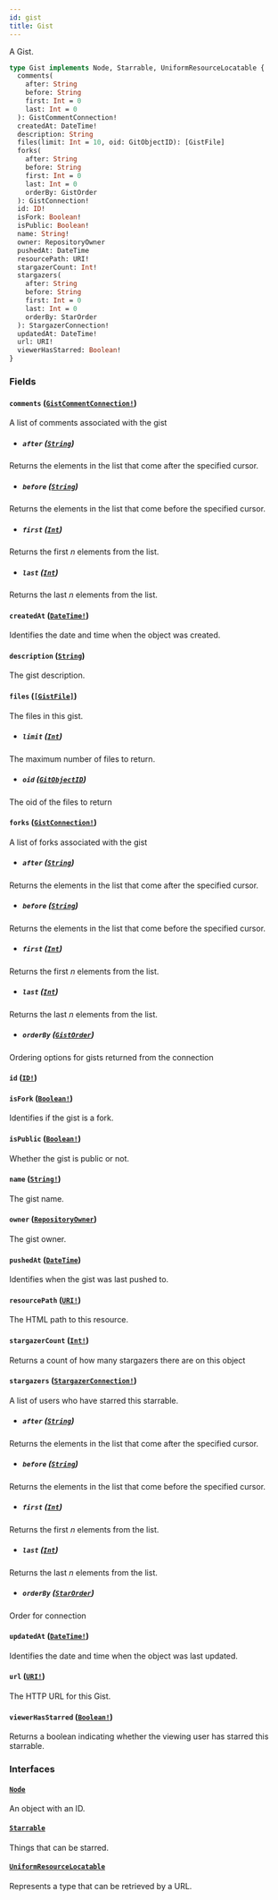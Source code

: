 ```yaml
---
id: gist
title: Gist
---
```


A Gist.

```graphql
type Gist implements Node, Starrable, UniformResourceLocatable {
  comments(
    after: String
    before: String
    first: Int = 0
    last: Int = 0
  ): GistCommentConnection!
  createdAt: DateTime!
  description: String
  files(limit: Int = 10, oid: GitObjectID): [GistFile]
  forks(
    after: String
    before: String
    first: Int = 0
    last: Int = 0
    orderBy: GistOrder
  ): GistConnection!
  id: ID!
  isFork: Boolean!
  isPublic: Boolean!
  name: String!
  owner: RepositoryOwner
  pushedAt: DateTime
  resourcePath: URI!
  stargazerCount: Int!
  stargazers(
    after: String
    before: String
    first: Int = 0
    last: Int = 0
    orderBy: StarOrder
  ): StargazerConnection!
  updatedAt: DateTime!
  url: URI!
  viewerHasStarred: Boolean!
}
```

### Fields

#### `comments` ([`GistCommentConnection!`](/docs/api/objects/gist-comment-connection))

A list of comments associated with the gist

- ##### `after` ([`String`](/docs/api/scalars/string))

Returns the elements in the list that come after the specified cursor.

- ##### `before` ([`String`](/docs/api/scalars/string))

Returns the elements in the list that come before the specified cursor.

- ##### `first` ([`Int`](/docs/api/scalars/int))

Returns the first _n_ elements from the list.

- ##### `last` ([`Int`](/docs/api/scalars/int))

Returns the last _n_ elements from the list.

#### `createdAt` ([`DateTime!`](/docs/api/scalars/date-time))

Identifies the date and time when the object was created.

#### `description` ([`String`](/docs/api/scalars/string))

The gist description.

#### `files` ([`[GistFile]`](/docs/api/objects/gist-file))

The files in this gist.

- ##### `limit` ([`Int`](/docs/api/scalars/int))

The maximum number of files to return.

- ##### `oid` ([`GitObjectID`](/docs/api/scalars/git-object-id))

The oid of the files to return

#### `forks` ([`GistConnection!`](/docs/api/objects/gist-connection))

A list of forks associated with the gist

- ##### `after` ([`String`](/docs/api/scalars/string))

Returns the elements in the list that come after the specified cursor.

- ##### `before` ([`String`](/docs/api/scalars/string))

Returns the elements in the list that come before the specified cursor.

- ##### `first` ([`Int`](/docs/api/scalars/int))

Returns the first _n_ elements from the list.

- ##### `last` ([`Int`](/docs/api/scalars/int))

Returns the last _n_ elements from the list.

- ##### `orderBy` ([`GistOrder`](/docs/api/inputs/gist-order))

Ordering options for gists returned from the connection

#### `id` ([`ID!`](/docs/api/scalars/id))

#### `isFork` ([`Boolean!`](/docs/api/scalars/boolean))

Identifies if the gist is a fork.

#### `isPublic` ([`Boolean!`](/docs/api/scalars/boolean))

Whether the gist is public or not.

#### `name` ([`String!`](/docs/api/scalars/string))

The gist name.

#### `owner` ([`RepositoryOwner`](/docs/api/interfaces/repository-owner))

The gist owner.

#### `pushedAt` ([`DateTime`](/docs/api/scalars/date-time))

Identifies when the gist was last pushed to.

#### `resourcePath` ([`URI!`](/docs/api/scalars/uri))

The HTML path to this resource.

#### `stargazerCount` ([`Int!`](/docs/api/scalars/int))

Returns a count of how many stargazers there are on this object

#### `stargazers` ([`StargazerConnection!`](/docs/api/objects/stargazer-connection))

A list of users who have starred this starrable.

- ##### `after` ([`String`](/docs/api/scalars/string))

Returns the elements in the list that come after the specified cursor.

- ##### `before` ([`String`](/docs/api/scalars/string))

Returns the elements in the list that come before the specified cursor.

- ##### `first` ([`Int`](/docs/api/scalars/int))

Returns the first _n_ elements from the list.

- ##### `last` ([`Int`](/docs/api/scalars/int))

Returns the last _n_ elements from the list.

- ##### `orderBy` ([`StarOrder`](/docs/api/inputs/star-order))

Order for connection

#### `updatedAt` ([`DateTime!`](/docs/api/scalars/date-time))

Identifies the date and time when the object was last updated.

#### `url` ([`URI!`](/docs/api/scalars/uri))

The HTTP URL for this Gist.

#### `viewerHasStarred` ([`Boolean!`](/docs/api/scalars/boolean))

Returns a boolean indicating whether the viewing user has starred this starrable.

### Interfaces

#### [`Node`](/docs/api/interfaces/node)

An object with an ID.

#### [`Starrable`](/docs/api/interfaces/starrable)

Things that can be starred.

#### [`UniformResourceLocatable`](/docs/api/interfaces/uniform-resource-locatable)

Represents a type that can be retrieved by a URL.
